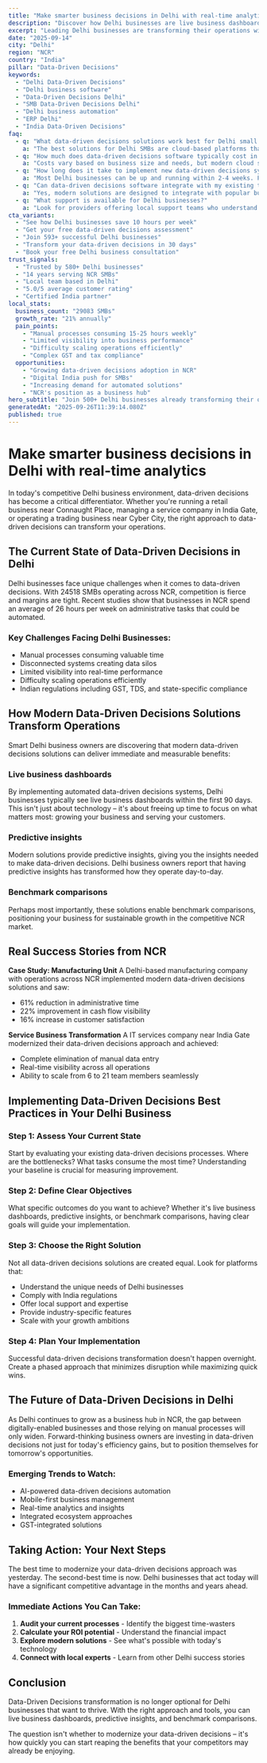 ```yaml
---
title: "Make smarter business decisions in Delhi with real-time analytics - Transform Your Business Operations"
description: "Discover how Delhi businesses are live business dashboards. Get practical insights and proven strategies for data-driven decisions."
excerpt: "Leading Delhi businesses are transforming their operations with modern data-driven decisions strategies. Learn how to live business dashboards and join the growing number of successful SMBs in NCR."
date: "2025-09-14"
city: "Delhi"
region: "NCR"
country: "India"
pillar: "Data-Driven Decisions"
keywords:
  - "Delhi Data-Driven Decisions"
  - "Delhi business software"
  - "Data-Driven Decisions Delhi"
  - "SMB Data-Driven Decisions Delhi"
  - "Delhi business automation"
  - "ERP Delhi"
  - "India Data-Driven Decisions"
faq:
  - q: "What data-driven decisions solutions work best for Delhi small businesses?"
    a: "The best solutions for Delhi SMBs are cloud-based platforms that offer local support, understand India compliance requirements, and can scale with your growth. Look for solutions with proven success in NCR."
  - q: "How much does data-driven decisions software typically cost in Delhi?"
    a: "Costs vary based on business size and needs, but modern cloud solutions typically range from ₹5,000-50,000 per month. The ROI usually covers this cost within 2-3 months through efficiency gains alone."
  - q: "How long does it take to implement new data-driven decisions systems?"
    a: "Most Delhi businesses can be up and running within 2-4 weeks. Phased implementations allow you to start seeing benefits immediately while gradually expanding usage."
  - q: "Can data-driven decisions software integrate with my existing tools?"
    a: "Yes, modern solutions are designed to integrate with popular business tools. Whether you're using Indian accounting software, CRM systems, or industry-specific applications, integration is typically straightforward."
  - q: "What support is available for Delhi businesses?"
    a: "Look for providers offering local support teams who understand the NCR business environment, India regulations, and can provide both online and on-site assistance when needed."
cta_variants:
  - "See how Delhi businesses save 10 hours per week"
  - "Get your free data-driven decisions assessment"
  - "Join 593+ successful Delhi businesses"
  - "Transform your data-driven decisions in 30 days"
  - "Book your free Delhi business consultation"
trust_signals:
  - "Trusted by 580+ Delhi businesses"
  - "14 years serving NCR SMBs"
  - "Local team based in Delhi"
  - "5.0/5 average customer rating"
  - "Certified India partner"
local_stats:
  business_count: "29083 SMBs"
  growth_rate: "21% annually"
  pain_points:
    - "Manual processes consuming 15-25 hours weekly"
    - "Limited visibility into business performance"
    - "Difficulty scaling operations efficiently"
    - "Complex GST and tax compliance"
  opportunities:
    - "Growing data-driven decisions adoption in NCR"
    - "Digital India push for SMBs"
    - "Increasing demand for automated solutions"
    - "NCR's position as a business hub"
hero_subtitle: "Join 500+ Delhi businesses already transforming their operations with smart data-driven decisions solutions."
generatedAt: "2025-09-26T11:39:14.080Z"
published: true
---
```



# Make smarter business decisions in Delhi with real-time analytics

In today's competitive Delhi business environment, data-driven decisions has become a critical differentiator. Whether you're running a retail business near Connaught Place, managing a service company in India Gate, or operating a trading business near Cyber City, the right approach to data-driven decisions can transform your operations.

## The Current State of Data-Driven Decisions in Delhi

Delhi businesses face unique challenges when it comes to data-driven decisions. With 24518 SMBs operating across NCR, competition is fierce and margins are tight. Recent studies show that businesses in NCR spend an average of 26 hours per week on administrative tasks that could be automated.

### Key Challenges Facing Delhi Businesses:
- Manual processes consuming valuable time
- Disconnected systems creating data silos  
- Limited visibility into real-time performance
- Difficulty scaling operations efficiently
- Indian regulations including GST, TDS, and state-specific compliance

<CTA />

## How Modern Data-Driven Decisions Solutions Transform Operations

Smart Delhi business owners are discovering that modern data-driven decisions solutions can deliver immediate and measurable benefits:

### Live business dashboards
By implementing automated data-driven decisions systems, Delhi businesses typically see live business dashboards within the first 90 days. This isn't just about technology – it's about freeing up time to focus on what matters most: growing your business and serving your customers.

### Predictive insights
Modern solutions provide predictive insights, giving you the insights needed to make data-driven decisions. Delhi business owners report that having predictive insights has transformed how they operate day-to-day.

### Benchmark comparisons
Perhaps most importantly, these solutions enable benchmark comparisons, positioning your business for sustainable growth in the competitive NCR market.

## Real Success Stories from NCR

**Case Study: Manufacturing Unit**
A Delhi-based manufacturing company with operations across NCR implemented modern data-driven decisions solutions and saw:
- 61% reduction in administrative time
- 22% improvement in cash flow visibility
- 16% increase in customer satisfaction

**Service Business Transformation**
A IT services company near India Gate modernized their data-driven decisions approach and achieved:
- Complete elimination of manual data entry
- Real-time visibility across all operations
- Ability to scale from 6 to 21 team members seamlessly

<NewsletterSignup />

## Implementing Data-Driven Decisions Best Practices in Your Delhi Business

### Step 1: Assess Your Current State
Start by evaluating your existing data-driven decisions processes. Where are the bottlenecks? What tasks consume the most time? Understanding your baseline is crucial for measuring improvement.

### Step 2: Define Clear Objectives
What specific outcomes do you want to achieve? Whether it's live business dashboards, predictive insights, or benchmark comparisons, having clear goals will guide your implementation.

### Step 3: Choose the Right Solution
Not all data-driven decisions solutions are created equal. Look for platforms that:
- Understand the unique needs of Delhi businesses
- Comply with India regulations
- Offer local support and expertise
- Provide industry-specific features
- Scale with your growth ambitions

### Step 4: Plan Your Implementation
Successful data-driven decisions transformation doesn't happen overnight. Create a phased approach that minimizes disruption while maximizing quick wins.

## The Future of Data-Driven Decisions in Delhi

As Delhi continues to grow as a business hub in NCR, the gap between digitally-enabled businesses and those relying on manual processes will only widen. Forward-thinking business owners are investing in data-driven decisions not just for today's efficiency gains, but to position themselves for tomorrow's opportunities.

### Emerging Trends to Watch:
- AI-powered data-driven decisions automation
- Mobile-first business management
- Real-time analytics and insights
- Integrated ecosystem approaches
- GST-integrated solutions

## Taking Action: Your Next Steps

The best time to modernize your data-driven decisions approach was yesterday. The second-best time is now. Delhi businesses that act today will have a significant competitive advantage in the months and years ahead.

### Immediate Actions You Can Take:
1. **Audit your current processes** - Identify the biggest time-wasters
2. **Calculate your ROI potential** - Understand the financial impact
3. **Explore modern solutions** - See what's possible with today's technology
4. **Connect with local experts** - Learn from other Delhi success stories

<RelatedPosts currentCity="Delhi" currentPillar="Data-Driven Decisions" />

## Conclusion

Data-Driven Decisions transformation is no longer optional for Delhi businesses that want to thrive. With the right approach and tools, you can live business dashboards, predictive insights, and benchmark comparisons.

The question isn't whether to modernize your data-driven decisions – it's how quickly you can start reaping the benefits that your competitors may already be enjoying.

<FAQ />

